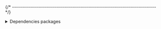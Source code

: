 
{/* ------------------------------------------------------------------------ */}

<details>
<summary>Dependencies packages</summary>

`dependencies`:

- https://www.npmjs.com/package/@xpack/mock-console


`devDependencies`:

- https://www.npmjs.com/package/@types/node
- https://www.npmjs.com/package/@types/tap
- https://www.npmjs.com/package/del-cli
- https://www.npmjs.com/package/json
- https://www.npmjs.com/package/liquidjs
- https://www.npmjs.com/package/standard
- https://www.npmjs.com/package/tap
- https://www.npmjs.com/package/ts-node
- https://www.npmjs.com/package/ts-standard
- https://www.npmjs.com/package/typedoc
- https://www.npmjs.com/package/typescript

</details>
